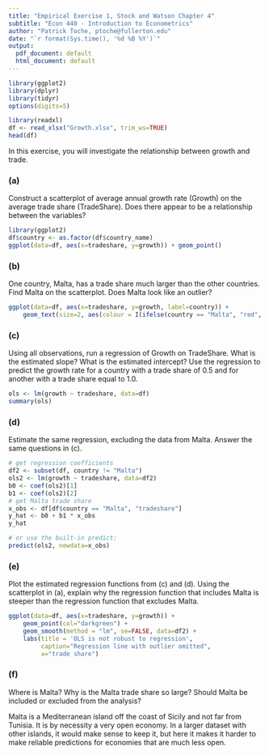 ```yaml
---
title: "Empirical Exercise 1, Stock and Watson Chapter 4"
subtitle: "Econ 440 - Introduction to Econometrics"
author: "Patrick Toche, ptoche@fullerton.edu"
date: "`r format(Sys.time(), '%d %B %Y')`"
output:
  pdf_document: default
  html_document: default
---
```


```r
library(ggplot2)
library(dplyr)
library(tidyr)
options(digits=5)
```


```r
library(readxl)
df <- read_xlsx("Growth.xlsx", trim_ws=TRUE)
head(df)
```

In this exercise, you will investigate the relationship between growth and trade.

### (a) 
Construct a scatterplot of average annual growth rate (Growth) on the average trade share (TradeShare). Does there appear to be a relationship between the variables?

```r
library(ggplot2)
df$country <- as.factor(df$country_name)
ggplot(data=df, aes(x=tradeshare, y=growth)) + geom_point()
```


### (b) 
One country, Malta, has a trade share much larger than the other countries. Find Malta on the scatterplot. Does Malta look like an outlier?

```r
ggplot(data=df, aes(x=tradeshare, y=growth, label=country)) + 
    geom_text(size=2, aes(colour = I(ifelse(country == "Malta", "red", "black")))) 
```



### (c) 
Using all observations, run a regression of Growth on TradeShare. What is the estimated slope? What is the estimated intercept? Use the regression to predict the growth rate for a country with a trade share of 0.5 and for another with a trade share equal to 1.0.

```r
ols <- lm(growth ~ tradeshare, data=df)
summary(ols)
```



### (d) 
Estimate the same regression, excluding the data from Malta. Answer the same questions in (c).

```r
# get regression coefficients
df2 <- subset(df, country != "Malta")
ols2 <- lm(growth ~ tradeshare, data=df2)
b0 <- coef(ols2)[1]
b1 <- coef(ols2)[2]
# get Malta trade share
x_obs <- df[df$country == "Malta", "tradeshare"]
y_hat <- b0 + b1 * x_obs
y_hat

# or use the built-in predict:
predict(ols2, newdata=x_obs)
```



### (e) 
Plot the estimated regression functions from (c) and (d). Using the scatterplot in (a), explain why the regression function that includes Malta is steeper than the regression function that excludes Malta.

```r
ggplot(data=df, aes(x=tradeshare, y=growth)) + 
    geom_point(col="darkgreen") +
    geom_smooth(method = "lm", se=FALSE, data=df2) +
    labs(title = 'OLS is not robust to regression',
         caption="Regression line with outlier omitted", 
         x="trade share")
```



### (f) 
Where is Malta? Why is the Malta trade share so large? Should Malta be included or excluded from the analysis?

Malta is a Mediterranean island off the coast of Sicily and not far from Tunisia. It is by necessity a very open economy. In a larger dataset with other islands, it would make sense to keep it, but here it makes it harder to make reliable predictions for economies that are much less open.
